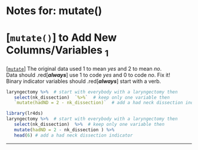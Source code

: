 # Notes for: mutate()
# [`mutate()`] to Add New Columns/Variables $_1$
[[`mutate`](*dataset*, *variable* = *expression*)]
The original data used 1 to mean *yes* and 2 to mean *no*.  
Data should .red[***always***] use 1 to code *yes* and 0 to code *no*. Fix it!  
Binary indicator variables should .red[***always***] start with a verb.
```r
laryngectomy %>%  # start with everybody with a laryngectomy then     
   select(nk_dissection)  `%>%`  # keep only one variable then  
   `mutate(hadND = 2 - nk_dissection)`  # add a had neck dissection indicator
```
```r
library(lr4ds)
laryngectomy %>%  # start with everybody with a laryngectomy then     
   select(nk_dissection)  %>%  # keep only one variable then  
   mutate(hadND = 2 - nk_dissection ) %>% 
   head(6) # add a had neck dissection indicator
```
---